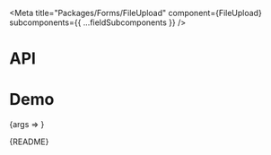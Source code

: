 
<Meta
  title="Packages/Forms/FileUpload"
  component={FileUpload}
  subcomponents={{ ...fieldSubcomponents }}
/>

# API

<ArgsTable />

# Demo

<Canvas>
  <Story
    name="FileUpload"
    args={{
      children: 'Drag files here or click to upload',
      ...commonArgs
    }}
    argTypes={{
      tabIndex: { control: 'number' },
      ...commonArgTypes
    }}
    parameters={{
      design: {
        allowFullscreen: true,
        type: 'figma',
        url: 'https://www.figma.com/file/6g87L4FdKZTA3knt3Rsfdx/Garden?node-id=103%3A20268'
      }
    }}
  >
    {args => <FileUploadStory {...args} />}
  </Story>
</Canvas>

<Markdown>{README}</Markdown>
